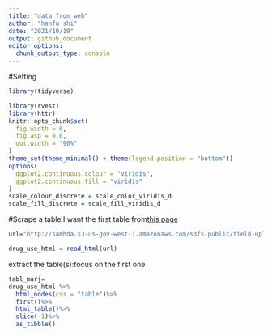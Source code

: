 ```yaml
---
title: "data from web"
author: "hanfu shi"
date: "2021/10/19"
output: github_document
editor_options: 
  chunk_output_type: console
---
```


#Setting
```r
library(tidyverse)

library(rvest)
library(httr)
knitr::opts_chunk$set(
  fig.width = 6,
  fig.asp = 0.6,
  out.width = "90%"
)
theme_set(theme_minimal() + theme(legend.position = "bottom"))
options(
  ggplot2.continuous.colour = "viridis",
  ggplot2.continuous.fill = "viridis"
)
scale_colour_discrete = scale_color_viridis_d
scale_fill_discrete = scale_fill_viridis_d
```

#Scrape a table
I want the first table from[this page](http://samhda.s3-us-gov-west-1.amazonaws.com/s3fs-public/field-uploads/2k15StateFiles/NSDUHsaeShortTermCHG2015.htm)
```r
url="http://samhda.s3-us-gov-west-1.amazonaws.com/s3fs-public/field-uploads/2k15StateFiles/NSDUHsaeShortTermCHG2015.htm"

drug_use_html = read_html(url)

```


extract the table(s):focus on the first one
```r
tabl_marj=
drug_use_html %>%
  html_nodes(css = "table")%>%
  first()%>%
  html_table()%>%
  slice(-1)%>%
  as_tibble()

```


```r


```


```r


```


```r


```


```r


```


```r


```